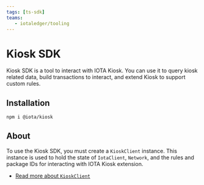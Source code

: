 ```yaml
---
tags: [ts-sdk]
teams:
   - iotaledger/tooling
---
```

# Kiosk SDK

Kiosk SDK is a tool to interact with IOTA Kiosk. You can use it to query kiosk related data,
build transactions to interact, and extend Kiosk to support custom rules.

## Installation

```sh npm2yarn
npm i @iota/kiosk
```

## About

To use the Kiosk SDK, you must create a `KioskClient` instance. This instance is used to hold the
state of `IotaClient`, `Network`, and the rules and package IDs for interacting with IOTA Kiosk
extension.

-   [Read more about `KioskClient`](./kiosk-client/introduction.mdx)
